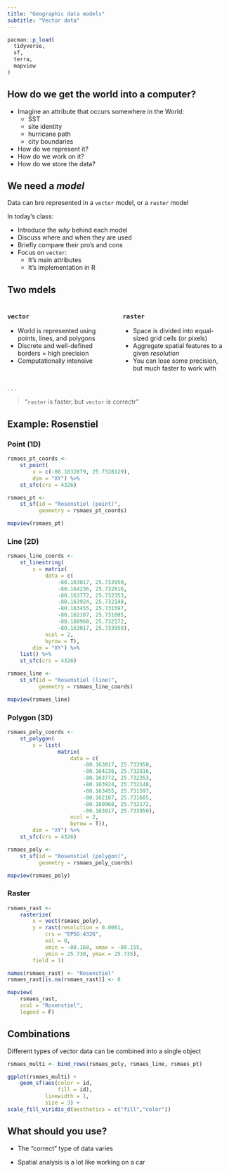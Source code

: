 ```yaml
---
title: "Geographic data models"
subtitle: "Vector data"
---
```


```r
pacman::p_load(
  tidyverse,
  sf,
  terra,
  mapview
)
```


## How do we get the world into a computer?

- Imagine an attribute that occurs somewhere in the World:
    - SST
    - site identity
    - hurricane path
    - city boundaries
- How do we represent it?
- How do we work on it?
- How do we store the data?

## We need a *model*

Data can bre represented in a `vector` model, or a `raster` model

In today's class:

- Introduce the *why* behind each model
- Discuss where and when they are used
- Briefly compare their pro's and cons
- Focus on `vector`:
    - It's main attributes
    - It's implementation in R

## Two mdels
:::: {.columns}

::: {.column width="50%"}
### `vector`
- World is represented using points, lines, and polygons
- Discrete and well-defined borders = high precision
- Computationally intensive
:::

::: {.column width="50%"}
### `raster`
- Space is divided into equal-sized grid cells (or pixels)
- Aggregate spatial features to a given *resolution*
- You can lose some precision, but much faster to work with
:::

::::

. . . 

> "`raster` is faster, but `vector` is correctr"


## Example: Rosenstiel

:::: {.panel-tabset}

### Point (1D)

```r
rsmaes_pt_coords <- 
    st_point(
        x = c(-80.1632879, 25.7328129),
        dim = "XY") %>% 
    st_sfc(crs = 4326)

rsmaes_pt <-
    st_sf(id = "Rosenstiel (point)",
          geometry = rsmaes_pt_coords)

mapview(rsmaes_pt)
```

### Line (2D)

```r
rsmaes_line_coords <- 
    st_linestring(
        x = matrix(
            data = c(
                -80.163017, 25.733950,
                -80.164236, 25.732816,
                -80.163772, 25.732353,
                -80.163924, 25.732148,
                -80.163455, 25.731597,
                -80.162187, 25.731605,
                -80.160968, 25.732172,
                -80.163017, 25.733950),
            ncol = 2,
            byrow = T),
        dim = "XY") %>% 
    list() %>% 
    st_sfc(crs = 4326)

rsmaes_line <-
    st_sf(id = "Rosenstiel (line)",
          geometry = rsmaes_line_coords)

mapview(rsmaes_line)

```

### Polygon (3D)

```r
rsmaes_poly_coords <- 
    st_polygon(
        x = list(
                matrix(
                    data = c(
                        -80.163017, 25.733950,
                        -80.164236, 25.732816,
                        -80.163772, 25.732353,
                        -80.163924, 25.732148,
                        -80.163455, 25.731597,
                        -80.162187, 25.731605,
                        -80.160968, 25.732172,
                        -80.163017, 25.733950),
                    ncol = 2,
                    byrow = T)),
        dim = "XY") %>% 
    st_sfc(crs = 4326)

rsmaes_poly <-
    st_sf(id = "Rosenstiel (polygon)",
          geometry = rsmaes_poly_coords)

mapview(rsmaes_poly)
```


### Raster
```r
rsmaes_rast <-
    rasterize(
        x = vect(rsmaes_poly),
        y = rast(resolution = 0.0001,
            crs = "EPSG:4326",
            val = 0,
            xmin = -80.168, xmax = -80.155,
            ymin = 25.730, ymax = 25.735),
        field = 1)

names(rsmaes_rast) <- "Rosenstiel"
rsmaes_rast[is.na(rsmaes_rast)] <- 0

mapview(
    rsmaes_rast,
    zcol = "Rosenstiel",
    legend = F)

```

::::

## Combinations {.scrollable}

Different types of vector data can be combined into a single object

```r
rsmaes_multi <- bind_rows(rsmaes_poly, rsmaes_line, rsmaes_pt)

ggplot(rsmaes_multi) +
    geom_sf(aes(color = id,
                fill = id),
            linewidth = 1,
            size = 3) +
scale_fill_viridis_d(aesthetics = c("fill","color"))
```


## What should you use?

- The "correct" type of data varies

- Spatial analysis is a lot like working on a car



